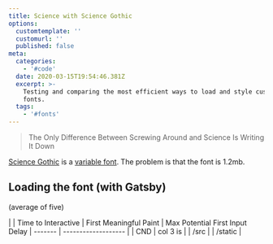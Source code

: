 ```yaml
---
title: Science with Science Gothic
options:
  customtemplate: ''
  customurl: ''
  published: false
meta:
  categories:
    - '#code'
  date: 2020-03-15T19:54:46.381Z
  excerpt: >-
    Testing and comparing the most efficient ways to load and style custom web
    fonts.
  tags:
    - '#fonts'
---
```

> The Only Difference Between Screwing Around and Science Is Writing It Down

[Science Gothic](https://github.com/tphinney/science-gothic) is a [variable font](https://developer.mozilla.org/en-US/docs/Web/CSS/CSS_Fonts/Variable_Fonts_Guide). The problem is that the font is 1.2mb.

## Loading the font (with Gatsby)

(average of five)

|         | Time to Interactive | First Meaningful Paint | Max Potential First Input Delay
| ------- | ------------------- |
| CND     | col 3 is      |
| /src    |
| /static |
